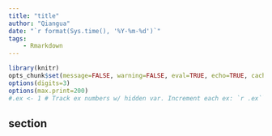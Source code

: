 ```yaml
---
title: "title"
author: "Qiangua"
date: "`r format(Sys.time(), '%Y-%m-%d')`"
tags:
    - Rmarkdown
---
```


```r
library(knitr)
opts_chunk$set(message=FALSE, warning=FALSE, eval=TRUE, echo=TRUE, cache=FALSE, fig.path="../static/ox-hugo/", dpi = 300)
options(digits=3)
options(max.print=200)
#.ex <- 1 # Track ex numbers w/ hidden var. Increment each ex: `r .ex``r .ex=.ex+1`
```


## section
